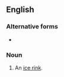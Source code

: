 ==English==

===Alternative forms===
* {{l|en|ice skating rink}}

===Noun===
{{en-noun|head=[[ice]]-[[skating]] [[rink]]}}

# {{label|en|rare}} An [[ice rink]].